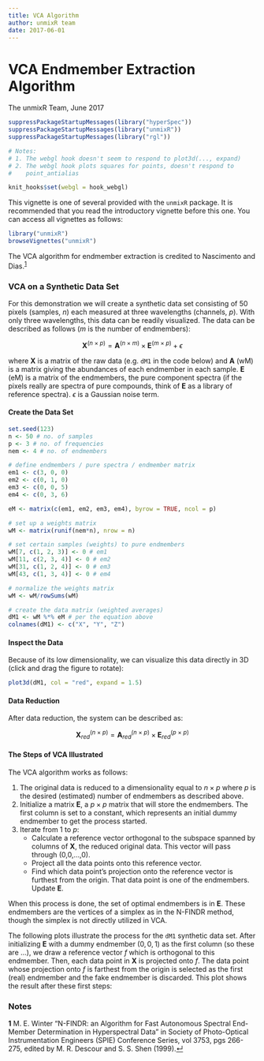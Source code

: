 ```yaml
---
title: VCA Algorithm
author: unmixR team
date: 2017-06-01
---
```


<!--
%\VignetteEngine{knitr::knitr}
%\VignetteIndexEntry{VCA Algorithm}
%\VignetteKeywords{hyperspectral unmixing, vertex component analysis, VCA, NFINDR, N-FINDR, iterative constrained endmembers, ICE, spectroscopy, R, spectral mixture analysis, Raman, IR, NIR, NMR, MS}
 -->

VCA Endmember Extraction Algorithm
========================================================

The unmixR Team, June 2017

```r
suppressPackageStartupMessages(library("hyperSpec"))
suppressPackageStartupMessages(library("unmixR"))
suppressPackageStartupMessages(library("rgl"))

# Notes:
# 1. The webgl hook doesn't seem to respond to plot3d(..., expand)
# 2. The webgl hook plots squares for points, doesn't respond to
#    point_antialias

knit_hooks$set(webgl = hook_webgl)
```

This vignette is one of several provided with the `unmixR` package.  It is recommended that you read the introductory vignette before this one.  You can access all vignettes as follows:

```r
library("unmixR")
browseVignettes("unmixR")
```

The VCA algorithm for endmember extraction is credited to Nascimento and Dias.<sup id="Nascimento2003">[1](#fnNascimento2003)</sup>

### VCA on a Synthetic Data Set

For this demonstration we will create a synthetic data set consisting of 50 pixels (samples, $n$) each measured at three wavelengths (channels, $p$).  With only three wavelengths, this data can be readily visualized.  The data can be described as follows ($m$ is the number of endmembers):

$$ \mathbf{X}^{(n \ \times \ p)} = \mathbf{A}^{(n \ \times \ m)} \times \mathbf{E}^{(m \ \times \ p)} + \epsilon $$

where $\mathbf{X}$ is a matrix of the raw data (e.g. `dM1` in the code below) and $\mathbf{A}$ (wM) is a matrix giving the abundances of each endmember in each sample.  $\mathbf{E}$ (eM) is a matrix of the endmembers, the pure component spectra (if the pixels really are spectra of pure compounds, think of $\mathbf{E}$ as a library of reference spectra). $\epsilon$ is a Gaussian noise term.  

#### Create the Data Set

```r
set.seed(123)
n <- 50 # no. of samples
p <- 3 # no. of frequencies
nem <- 4 # no. of endmembers

# define endmembers / pure spectra / endmember matrix
em1 <- c(3, 0, 0)
em2 <- c(0, 1, 0)
em3 <- c(0, 0, 5)
em4 <- c(0, 3, 6)

eM <- matrix(c(em1, em2, em3, em4), byrow = TRUE, ncol = p)

# set up a weights matrix
wM <- matrix(runif(nem*n), nrow = n)

# set certain samples (weights) to pure endmembers
wM[7, c(1, 2, 3)] <- 0 # em1
wM[11, c(2, 3, 4)] <- 0 # em2
wM[31, c(1, 2, 4)] <- 0 # em3
wM[43, c(1, 3, 4)] <- 0 # em4

# normalize the weights matrix
wM <- wM/rowSums(wM)

# create the data matrix (weighted averages)
dM1 <- wM %*% eM # per the equation above
colnames(dM1) <- c("X", "Y", "Z")
```
#### Inspect the Data

Because of its low dimensionality, we can visualize this data directly in 3D (click and drag the figure to rotate):

```r
plot3d(dM1, col = "red", expand = 1.5)
```
#### Data Reduction

After data reduction, the system can be described as:

$$ \mathbf{X}^{(n \ \times \ p)}_{red} = \mathbf{A}^{(n \ \times \ p)}_{red} \times \mathbf{E}^{(p \ \times \ p)}_{red} $$

#### The Steps of VCA Illustrated

The VCA algorithm works as follows:

1. The original data is reduced to a dimensionality equal to $n \times p$ where $p$ is the desired (estimated) number of endmembers as described above.
2. Initialize a matrix $\mathbf{E}$, a $p \times p$ matrix that will store the endmembers. The first column is set to a constant, which represents an initial dummy endmember to get the process started.
3. Iterate from 1 to $p$:
   + Calculate a reference vector orthogonal to the subspace spanned by columns of $\mathbf{X}$, the reduced original data.  This vector will pass through (0,0,...,0).
   + Project all the data points onto this reference vector.
   + Find which data point's projection  onto the reference vector is furthest from the origin.  That data point is one of the endmembers.  Update $\mathbf{E}$.

When this process is done, the set of optimal endmembers is in $\mathbf{E}$.  These endmembers are the vertices of a simplex as in the N-FINDR method, though the simplex is not directly utilized in VCA.

The following plots illustrate the process for the `dM1` synthetic data set. After initializing $\mathbf{E}$ with a dummy endmember $(0,0,1)$ as the first column (so these are ...), we draw a reference vector $f$ which is orthogonal to this endmember. Then, each data point in $\mathbf{X}$ is projected onto $f$.  The data point whose projection onto $f$ is farthest from the origin is selected as the first (real) endmember and the fake endmember is discarded.  This plot shows the result after these first steps:


### Notes

<b id="Nascimento2003">1</b> M. E. Winter "N-FINDR: an Algorithm for Fast Autonomous Spectral End-Member Determination in Hyperspectral Data" in Society of Photo-Optical Instrumentation Engineers (SPIE) Conference Series, vol 3753, pgs 266-275, edited by M. R. Descour and S. S. Shen (1999).[&crarr;](#Winter1999)
